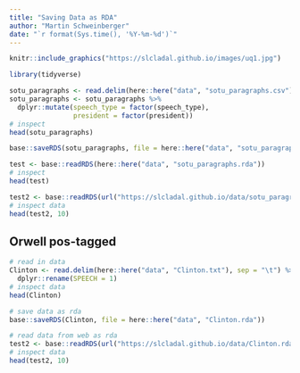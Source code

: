 ```yaml
---
title: "Saving Data as RDA"
author: "Martin Schweinberger"
date: "`r format(Sys.time(), '%Y-%m-%d')`"
---
```


<!--html_preserve-->
<!-- Global site tag (gtag.js) - Google Analytics -->
<script async src="https://www.googletagmanager.com/gtag/js?id=UA-130562131-1"></script>
<script>
  window.dataLayer = window.dataLayer || [];
  function gtag(){dataLayer.push(arguments);}
  gtag('js', new Date());

  gtag('config', 'UA-130562131-1');
</script>
<!--/html_preserve-->

```r
knitr::include_graphics("https://slcladal.github.io/images/uq1.jpg")
```


```r
library(tidyverse)
```


```r
sotu_paragraphs <- read.delim(here::here("data", "sotu_paragraphs.csv"), sep = ";")
sotu_paragraphs <- sotu_paragraphs %>%
  dplyr::mutate(speech_type = factor(speech_type),
                president = factor(president))
# inspect
head(sotu_paragraphs)
```



```r
base::saveRDS(sotu_paragraphs, file = here::here("data", "sotu_paragraphs.rda"))
```


```r
test <- base::readRDS(here::here("data", "sotu_paragraphs.rda"))
# inspect
head(test)
```



```r
test2 <- base::readRDS(url("https://slcladal.github.io/data/sotu_paragraphs.rda", "rb"))
# inspect data
head(test2, 10)
```


## Orwell pos-tagged

```r
# read in data
Clinton <- read.delim(here::here("data", "Clinton.txt"), sep = "\t") %>%
  dplyr::rename(SPEECH = 1)
# inspect data
head(Clinton)
```


```r
# save data as rda
base::saveRDS(Clinton, file = here::here("data", "Clinton.rda"))
```


```r
# read data from web as rda
test2 <- base::readRDS(url("https://slcladal.github.io/data/Clinton.rda", "rb"))
# inspect data
head(test2, 10)
```

